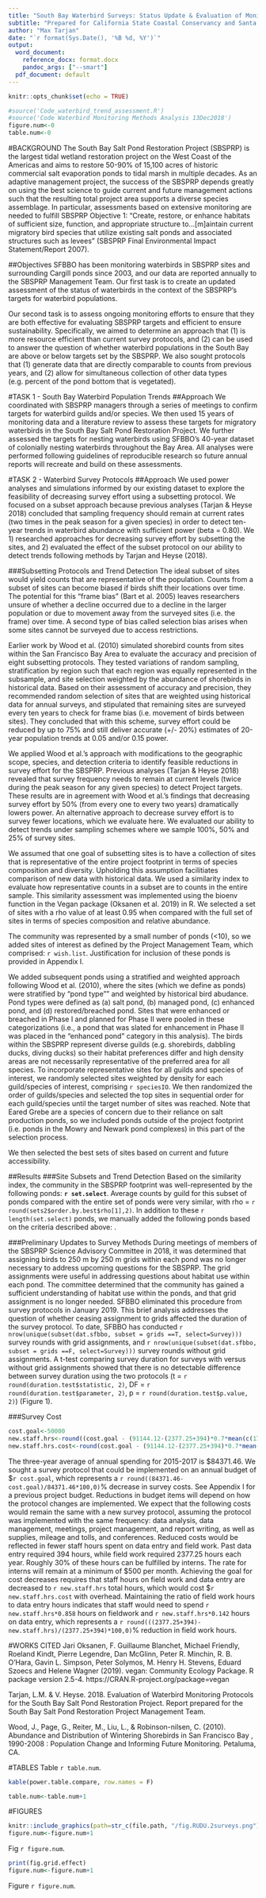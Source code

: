 ```yaml
---
title: "South Bay Waterbird Surveys: Status Update & Evaluation of Monitoring Protocols"
subtitle: "Prepared for California State Coastal Conservancy and Santa Clara Valley Water District"
author: "Max Tarjan"
date: "`r format(Sys.Date(), '%B %d, %Y')`"
output: 
  word_document:
    reference_docx: format.docx
    pandoc_args: ["--smart"]
  pdf_document: default
---
```


```r
knitr::opts_chunk$set(echo = TRUE)
```

```r
#source('Code_waterbird_trend_assessment.R')
#source('Code Waterbird Monitoring Methods Analysis 13Dec2018')
figure.num<-0
table.num<-0
```

#BACKGROUND
The South Bay Salt Pond Restoration Project (SBSPRP) is the largest tidal wetland restoration project on the West Coast of the Americas and aims to restore 50-90% of 15,100 acres of historic commercial salt evaporation ponds to tidal marsh in multiple decades. As an adaptive management project, the success of the SBSPRP depends greatly on using the best science to guide current and future management actions such that the resulting total project area supports a diverse species assemblage. In particular, assessments based on extensive monitoring are needed to fulfill SBSPRP Objective 1: “Create, restore, or enhance habitats of sufficient size, function, and appropriate structure to…[m]aintain current migratory bird species that utilize existing salt ponds and associated structures such as levees” (SBSPRP Final Environmental Impact Statement/Report 2007).

##Objectives
SFBBO has been monitoring waterbirds in SBSPRP sites and surrounding Cargill ponds since 2003, and our data are reported annually to the SBSPRP Management Team. Our first task is to create an updated assessment of the status of waterbirds in the context of the SBSPRP’s targets for waterbird populations. 

Our second task is to assess ongoing monitoring efforts to ensure that they are both effective for evaluating SBSPRP targets and efficient to ensure sustainability. Specifically, we aimed to determine an approach that (1) is more resource efficient than current survey protocols, and (2) can be used to answer the question of whether waterbird populations in the South Bay are above or below targets set by the SBSPRP. We also sought protocols that (1) generate data that are directly comparable to counts from previous years, and (2) allow for simultaneous collection of other data types (e.g. percent of the pond bottom that is vegetated).

#TASK 1 - South Bay Waterbird Population Trends
##Approach
We coordinated with SBSPRP managers through a series of meetings to confirm targets for waterbird guilds and/or species. We then used 15 years of monitoring data and a literature review to assess these targets for migratory waterbirds in the South Bay Salt Pond Restoration Project. We further assessed the targets for nesting waterbirds using SFBBO’s 40-year dataset of colonially nesting waterbirds throughout the Bay Area. All analyses were performed following guidelines of reproducible research so future annual reports will recreate and build on these assessments.

#TASK 2 - Waterbird Survey Protocols
##Approach
We used power analyses and simulations informed by our existing dataset to explore the feasibility of decreasing survey effort using a subsetting protocol. We focused on a subset approach because previous analyses (Tarjan & Heyse 2018) concluded that sampling frequency should remain at current rates (two times in the peak season for a given species) in order to detect ten-year trends in waterbird abundance with sufficient power (beta = 0.80). We 1) researched approaches for decreasing survey effort by subsetting the sites, and 2) evaluated the effect of the subset protocol on our ability to detect trends following methods by Tarjan and Heyse (2018).

###Subsetting Protocols and Trend Detection
The ideal subset of sites would yield counts that are representative of the population. Counts from a subset of sites can become biased if birds shift their locations over time. The potential for this "frame bias" (Bart et al. 2005) leaves researchers unsure of whether a decline occurred due to a decline in the larger population or due to movement away from the surveyed sites (i.e. the frame) over time. A second type of bias called selection bias arises when some sites cannot be surveyed due to access restrictions.

Earlier work by Wood et al. (2010) simulated shorebird counts from sites within the San Francisco Bay Area to evaluate the accuracy and precision of eight subsetting protocols. They tested variations of random sampling, stratification by region such that each region was equally represented in the subsample, and site selection weighted by the abundance of shorebirds in historical data. Based on their assessment of accuracy and precision, they recommended random selection of sites that are weighted using historical data for annual surveys, and stipulated that remaining sites are surveyed every ten years to check for frame bias (i.e. movement of birds between sites). They concluded that with this scheme, survey effort could be reduced by up to 75% and still deliver accurate (+/- 20%) estimates of 20-year population trends at 0.05 and/or 0.15 power.

We applied Wood et al.'s approach with modifications to the geographic scope, species, and detection criteria to identify feasible reductions in survey effort for the SBSPRP.  Previous analyses (Tarjan & Heyse 2018) revealed that survey frequency needs to remain at current levels (twice during the peak season for any given species) to detect Project targets. These results are in agreement with Wood et al.'s findings that decreasing survey effort by 50% (from every one to every two years) dramatically lowers power. An alternative approach to decrease survey effort is to survey fewer locations, which we evaluate here. We evaluated our ability to detect trends under sampling schemes where we sample 100%, 50% and 25% of survey sites.

We assumed that one goal of subsetting sites is to have a collection of sites that is representative of the entire project footprint in terms of species composition and diversity. Upholding this assumption facilitiates comparison of new data with historical data. We used a similarity index to evaluate how representative counts in a subset are to counts in the entire sample. This similarity assessment was implemented using the bioenv function in the Vegan package (Oksanen et al. 2019) in R. We selected a set of sites with a rho value of at least 0.95 when compared with the full set of sites in terms of species composition and relative abundance. 

The community was represented by a small number of ponds (<10), so we added sites of interest as defined by the Project Management Team, which comprised: `r wish.list`. Justification for inclusion of these ponds is provided in Appendix I. 

We added subsequent ponds using a stratified and weighted approach following Wood et al. (2010), where the sites (which we define as ponds) were stratified by "pond type"" and weighted by historical bird abudance. Pond types were defined as (a) salt pond, (b) managed pond, (c) enhanced pond, and (d) restored/breached pond. Sites that were enhanced or breached in Phase I and planned for Phase II were pooled in these categorizations (i.e., a pond that was slated for enhancement in Phase II was placed in the "enhanced pond" category in this analysis). The birds within the SBSPRP represent diverse guilds (e.g. shorebirds, dabbling ducks, diving ducks) so their habitat preferences differ and high density areas are not necessarily representative of the preferred area for all species. To incorporate representative sites for all guilds and species of interest, we randomly selected sites weighted by density for each guild/species of interest, comprising `r speciesIO`. We then randomized the order of guilds/species and selected the top sites in sequential order for each guild/species until the target number of sites was reached. Note that Eared Grebe are a species of concern due to their reliance on salt production ponds, so we included ponds outside of the project footprint (i.e. ponds in the Mowry and Newark pond complexes) in this part of the selection process.

We then selected the best sets of sites based on current and future accessibility.

<!--...habitat type = managed pond or restored tidal marsh...weighting takes into account multiple species...adapts based on which species are already covered?? somewhat stochastic weights??-->

##Results
###Site Subsets and Trend Detection
Based on the similarity index, the community in the SBSPRP footprint was well-represented by the following ponds: **`r set.select`**. Average counts by guild for this subset of ponds compared with the entire set of ponds were very similar, with rho = `r round(sets2$order.by.best$rho[1],2)`. In addition to these `r length(set.select)` ponds, we manually added the following ponds based on the criteria described above: .



###Preliminary Updates to Survey Methods
During meetings of members of the SBSPRP Science Advisory Committee in 2018, it was determined that assigning birds to 250 m by 250 m grids within each pond was no longer necessary to address upcoming questions for the SBSPRP. The grid assignments were useful in addressing questions about habitat use within each pond. The committee determined that the community has gained a sufficient understanding of habitat use within the ponds, and that grid assignment is no longer needed. SFBBO eliminated this procedure from survey protocols in January 2019. This brief analysis addresses the question of whether ceasing assignment to grids affected the duration of the survey protocol. To date, SFBBO has conducted `r nrow(unique(subset(dat.sfbbo, subset = grids ==T, select=Survey)))` survey rounds with grid assignments, and `r nrow(unique(subset(dat.sfbbo, subset = grids ==F, select=Survey)))` survey rounds without grid assignments. A t-test comparing survey duration for surveys with versus without grid assignments showed that there is no detectable difference between survey duration using the two protocols (t = `r round(duration.test$statistic, 2)`, DF = `r round(duration.test$parameter, 2)`, p = `r round(duration.test$p.value, 2)`) (Figure 1).

###Survey Cost
```r
cost.goal<-50000
new.staff.hrs<-round((cost.goal - (91144.12-(2377.25+394)*0.7*mean(c(17.77*1.284,24.62*1.284))))/mean(c(17.77*1.284,24.62*1.284)),0)
new.staff.hrs.cost<-round(cost.goal - (91144.12-(2377.25+394)*0.7*mean(c(17.77*1.284,24.62*1.284))),2)
```

The three-year average of annual spending for 2015-2017 is \$84371.46. We sought a survey protocol that could be implemented on an annual budget of \$`r cost.goal`, which represents a `r round((84371.46-cost.goal)/84371.46*100,0)`% decrease in survey costs. See Appendix I for a previous project budget. Reductions in budget items will depend on how the protocol changes are implemented. We expect that the following costs would remain the same with a new survey protocol, assuming the protocol was implemented with the same frequency: data analysis, data management, meetings, project management, and report writing, as well as supplies, mileage and tolls, and conferences. Reduced costs would be reflected in fewer staff hours spent on data entry and field work. Past data entry required 394 hours, while field work required 2377.25 hours each year. Roughly 30% of these hours can be fulfilled by interns. The rate for interns will remain at a minimum of $500 per month. Achieving the goal for cost decreases requires that staff hours on field work and data entry are decreased to `r new.staff.hrs` total hours, which would cost \$`r new.staff.hrs.cost` with overhead. Maintaining the ratio of field work hours to data entry hours indicates that staff would need to spend `r new.staff.hrs*0.858` hours on fieldwork and `r new.staff.hrs*0.142` hours on data entry, which represents a `r round(((2377.25+394)-new.staff.hrs)/(2377.25+394)*100,0)`% reduction in field work hours.

#WORKS CITED
Jari Oksanen, F. Guillaume Blanchet, Michael Friendly, Roeland Kindt, Pierre Legendre, Dan McGlinn, Peter R. Minchin, R. B. O'Hara, Gavin L. Simpson, Peter Solymos, M. Henry H. Stevens, Eduard Szoecs and Helene Wagner (2019). vegan: Community Ecology Package. R package version 2.5-4. https://CRAN.R-project.org/package=vegan

Tarjan, L.M. & V. Heyse. 2018. Evaluation of Waterbird Monitoring Protocols for the South Bay Salt Pond Restoration Project. Report prepared for the South Bay Salt Pond Restoration Project Management Team.

Wood, J., Page, G., Reiter, M., Liu, L., & Robinson-nilsen, C. (2010). Abundance and Distribution of Wintering Shorebirds in San Francisco Bay , 1990-2008 : Population Change and Informing Future Monitoring. Petaluma, CA.

#TABLES
Table `r table.num`.
```r
kable(power.table.compare, row.names = F)

table.num<-table.num+1
```

#FIGURES
```r
knitr::include_graphics(path=str_c(file.path, "/fig.RUDU.2surveys.png"))
figure.num<-figure.num+1
```
Fig `r figure.num`. 


```r
print(fig.grid.effect)
figure.num<-figure.num+1
```
Figure `r figure.num`. 

